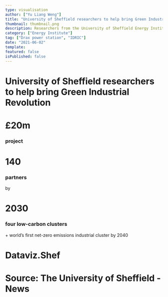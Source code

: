 ```yaml
---
type: visualisation
author: ["Yu Liang Weng"]
title: "University of Sheffield researchers to help bring Green Industrial Revolution"
thumbnail: thumbnail.png
description: Researchers from the University of Sheffield Energy Institute are set to work with the Drax power station to generate hydrogen and sustainable aviation fuels from biomass gasification and carbon capture as part of a £20m UKRI-funded project. 
category: ["Energy Institute"]
tag: ["Drax power station", "IDRIC"]
date: "2021-06-02"
template:
featured: false
isPublished: false
---
```




<div 
  style={{backgroundImage: `linear-gradient(45deg, rgba(100,100,100,.7) 5%, rgba(30,30,60,.85) 96%), url(${Bg})`, maxWidth: '650px', maxHeight: '650px', height: '60vh', width: '60vh', borderRadius: '20px', backgroundSize: 'cover'}}
  className="p-5 relative mx-auto"
>
  <h1 className="mt-0 text-4xl font-extrabold" style={{color: 'transparent', background: 'linear-gradient(315deg, rgba(47,255,43,1) 4%, rgba(0,160,255,1) 96%)', backgroundClip: 'text'}}>University of Sheffield researchers to help bring Green Industrial Revolution</h1>
  <div className="mt-20 w-full flex space-x-8">
    <div className="text-right">
      <h1 className="my-0 text-6xl font-bold text-white">£20m</h1>
      <h3 className="mt-0 font-normal text-base text-gray-400">project</h3>
    </div>
    <div className="text-right">
      <h1 className="my-0 text-6xl font-bold text-white">140</h1>
      <h3 className="mt-0 font-normal text-base text-gray-400">partners</h3>
    </div>
    <div className="text-right relative">
      <span className="text-sm text-gray-400 inline-block text-right absolute top-0 right-0 -mt-4">by</span>
      <h1 className="my-0 text-6xl font-bold text-green-300">2030</h1>
      <h3 className="mt-0 font-normal text-base text-gray-400">four low-carbon clusters</h3>
    </div>
  </div>
  <div className="mt-16 text-gray-400 text-center text-base">
    + world’s first net-zero emissions industrial cluster by <span className="text-green-400 text-lg">2040</span>
  </div>

  <h1 className="absolute bottom-0 left-0 m-5 text-gray-500 font-extrabold text-xs">Dataviz.Shef</h1>
  <h1 className="absolute bottom-0 right-0 m-5 text-gray-500 text-xs">Source: The University of Sheffield - News</h1>
</div>


<VisPagination mdx={props.mdx} />

<VisDetail mdx={props.mdx} />
